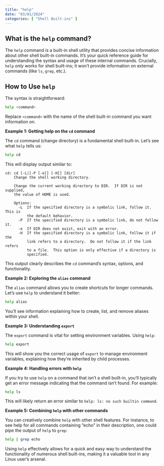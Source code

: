 ```yaml
---
title: "help"
date: "03/01/2024"
categories: [ "Shell Built-ins" ]
---
```

## What is the `help` command?

The `help` command is a built-in shell utility that provides concise information about other shell built-in commands.  It's your quick reference guide for understanding the syntax and usage of these internal commands.  Crucially, `help` *only* works for shell built-ins; it won't provide information on external commands (like `ls`, `grep`, etc.).

## How to Use `help`

The syntax is straightforward:

```bash
help <command>
```

Replace `<command>` with the name of the shell built-in command you want information on.

**Example 1: Getting help on the `cd` command**

The `cd` command (change directory) is a fundamental shell built-in.  Let's see what `help` tells us:

```bash
help cd
```

This will display output similar to:

```
cd: cd [-L|[-P [-e]] [-H]] [dir]
    Change the shell working directory.

    Change the current working directory to DIR.  If DIR is not supplied,
    the value of HOME is used.

    Options:
      -L  If the specified directory is a symbolic link, follow it.  This is
          the default behavior.
      -P  If the specified directory is a symbolic link, do not follow it.
      -e  If DIR does not exist, exit with an error.
      -H  If the specified directory is a symbolic link, follow it if the
          link refers to a directory.  Do not follow it if the link refers
          to a file.  This option is only effective if a directory is
          specified.
```

This output clearly describes the `cd` command's syntax, options, and functionality.


**Example 2: Exploring the `alias` command**

The `alias` command allows you to create shortcuts for longer commands.  Let's use `help` to understand it better:

```bash
help alias
```

You'll see information explaining how to create, list, and remove aliases within your shell.


**Example 3: Understanding `export`**

The `export` command is vital for setting environment variables.  Using `help`:

```bash
help export
```

This will show you the correct usage of `export` to manage environment variables, explaining how they're inherited by child processes.


**Example 4:  Handling errors with `help`**

If you try to use `help` on a command that isn't a shell built-in, you'll typically get an error message indicating that the command isn't found. For example:

```bash
help ls 
```

This will likely return an error similar to `help: ls: no such builtin command`.


**Example 5: Combining `help` with other commands**

You can creatively combine `help` with other shell features. For instance, to see help for all commands containing "echo" in their description, one could pipe the output of `help` to `grep`:

```bash
help | grep echo
```


Using `help` effectively allows for a quick and easy way to understand the functionality of numerous shell built-ins, making it a valuable tool in any Linux user's arsenal.

